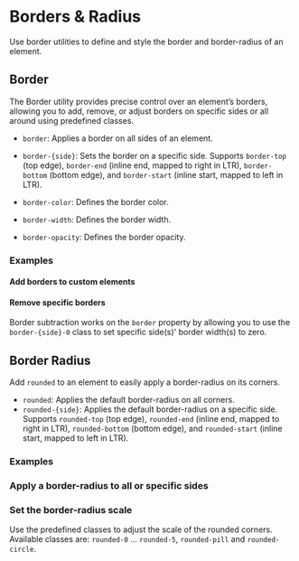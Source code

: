 
<Meta of={BordersStories} />

# Borders & Radius

<div className="lead">
  Use border utilities to define and style the border and border-radius of an element.
</div>

## Border

The Border utility provides precise control over an element’s borders, allowing you to add, remove, or adjust borders on specific sides or all around using predefined classes.

- `border`: Applies a border on all sides of an element.

- `border-{side}`: Sets the border on a specific side. Supports `border-top` (top edge), `border-end` (inline end, mapped to right in LTR), `border-bottom` (bottom edge), and `border-start` (inline start, mapped to left in LTR).

- `border-color`: Defines the border color.

- `border-width`: Defines the border width.

- `border-opacity`: Defines the border opacity.

### Examples

#### Add borders to custom elements

<Canvas sourceState="shown" of={BordersStories.Borders} />
<div className="hide-col-default">
  <Controls of={BordersStories.Borders} />
</div>

#### Remove specific borders

Border subtraction works on the `border` property by allowing you to use the `border-{side}-0`
class to set specific side(s)' border width(s) to zero.

<Canvas sourceState="shown" of={BordersStories.RemoveBorders} />
<div className="hide-col-default">
  <Controls of={BordersStories.RemoveBorders} />
</div>

## Border Radius

Add `rounded` to an element to easily apply a border-radius on its corners.

- `rounded`: Applies the default border-radius on all corners.
- `rounded-{side}`: Αpplies the default border-radius on a specific side. Supports `rounded-top` (top edge), `rounded-end` (inline end, mapped to right in LTR), `rounded-bottom` (bottom edge), and `rounded-start` (inline start, mapped to left in LTR).

### Examples

### Apply a border-radius to all or specific sides

<Canvas sourceState="shown" of={BordersStories.BorderRounded} />
<div className="hide-col-default">
  <Controls of={BordersStories.BorderRounded} />
</div>

### Set the border-radius scale

Use the predefined classes to adjust the scale of the rounded corners.
Available classes are: `rounded-0` ... `rounded-5`, `rounded-pill` and `rounded-circle`.

<Canvas sourceState="shown" of={BordersStories.BorderRadius} />
<div className="hide-col-default">
  <Controls of={BordersStories.BorderRadius} />
</div>
